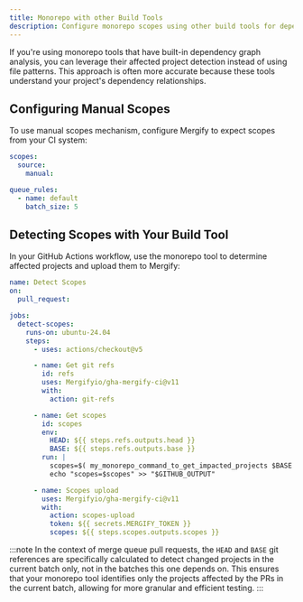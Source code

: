 ```yaml
---
title: Monorepo with other Build Tools
description: Configure monorepo scopes using other build tools for dependency-aware batching.
---
```


If you're using monorepo tools that have built-in
dependency graph analysis, you can leverage their affected project detection instead of using file
patterns. This approach is often more accurate because these tools understand your project's
dependency relationships.

## Configuring Manual Scopes

To use manual scopes mechanism, configure Mergify to expect scopes from your CI system:

```yaml
scopes:
  source:
    manual:

queue_rules:
  - name: default
    batch_size: 5
```

## Detecting Scopes with Your Build Tool

In your GitHub Actions workflow, use the monorepo tool to determine affected projects and
upload them to Mergify:

```yaml
name: Detect Scopes
on:
  pull_request:

jobs:
  detect-scopes:
    runs-on: ubuntu-24.04
    steps:
      - uses: actions/checkout@v5

      - name: Get git refs
        id: refs
        uses: Mergifyio/gha-mergify-ci@v11
        with:
          action: git-refs

      - name: Get scopes
        id: scopes
        env:
          HEAD: ${{ steps.refs.outputs.head }}
          BASE: ${{ steps.refs.outputs.base }}
        run: |
          scopes=$( my_monorepo_command_to_get_impacted_projects $BASE $HEAD | paste -sd, -)
          echo "scopes=$scopes" >> "$GITHUB_OUTPUT"

      - name: Scopes upload
        uses: Mergifyio/gha-mergify-ci@v11
        with:
          action: scopes-upload
          token: ${{ secrets.MERGIFY_TOKEN }}
          scopes: ${{ steps.scopes.outputs.scopes }}
```

:::note
In the context of merge queue pull requests, the `HEAD` and `BASE` git references are specifically
calculated to detect changed projects in the current batch only, not in the batches this one depends
on. This ensures that your monorepo tool identifies only the projects affected by the PRs in the
current batch, allowing for more granular and efficient testing.
:::
